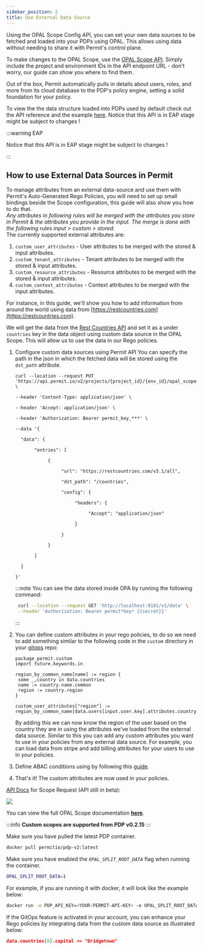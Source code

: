 ```yaml
---
sidebar_position: 2
title: Use External Data Source
---
```


Using the OPAL Scope Config API, you can set your own data sources to be fetched and loaded into your PDPs using OPAL.
This allows using data without needing to share it with Permit's control plane.

To make changes to the OPAL Scope, use the
[OPAL Scope API](https://api.permit.io/v2/redoc#tag/Scope-Configurations). Simply include the
project and environment IDs in the API endpoint URL - don't worry, our guide can show you where to find them.

Out of the box, Permit automatically pulls in details about users, roles, and more from its cloud database to the PDP's policy engine, 
setting a solid foundation for your policy.<br />

To view the the data structure loaded into PDPs used by default check out the API reference and the example [here](https://api.permit.io/v2/redoc#tag/OPAL-Data-(-EAP-)).
Notice that this API is in EAP stage might be subject to changes !


:::warning EAP

Notice that this API is in EAP stage might be subject to changes !

:::


## How to use External Data Sources in Permit

To manage attributes from an external data-source and use them with Permit's Auto-Generated Rego Policies, you will need
to set up small bindings beside the Scope configuration, this guide will also show you how to do that.<br/>
*Any attributes in following rules will be merged with the attributes you store in Permit & the attributes you provide in the input.*
*The merge is done with the following rules input > custom > stored.*<br/>
The currently supported external attributes are:<br/>
1. `custom_user_attributes` - User attributes to be merged with the stored & input attributes.
2. `custom_tenant_attributes` - Tenant attributes to be merged with the stored & input attributes.
3. `custom_resource_attributes` - Resource attributes to be merged with the stored & input attributes.
4. `custom_context_attributes` - Context attributes to be merged with the input attributes.

For instance, in this guide, we'll show you how to add information from around the world using data
from [https://restcountries.com](https://restcountries.com).

We will get the data from the [Rest Countries API](https://restcountries.com) and set it as a
under `countries` key in the data object using custom data source in the OPAL Scope.
This will allow us to use the data in our Rego policies.

1. Configure custom data sources using Permit API
    You can specify the path in the json in which the fetched data will be stored using the `dst_path` attribute.

    ```
    curl --location --request PUT 'https://api.permit.io/v2/projects/{project_id}/{env_id}/opal_scope' \

    --header 'Content-Type: application/json' \

    --header 'Accept: application/json' \

    --header 'Authorization: Bearer permit_key_***' \

    --data '{

      "data": {

           "entries": [

                {

                     "url": "https://restcountries.com/v3.1/all",

                     "dst_path": "/countries",

                     "config": {

                          "headers": {

                               "Accept": "application/json"

                          }

                     }

                }

           ]

      }

    }'
    ```

    :::note
    You can see the data stored inside OPA by running the following command:
    ```bash
     curl --location --request GET 'http://localhost:8181/v1/data' \
     --header 'Authorization: Bearer permit*key* {{secret}}'
    ```
    :::

2. You can define custom attributes in your rego policies,
    to do so we need to add something similar to the following code in the `custom` directory in your [gitops](/integrations/gitops/overview) repo:

    ```rego
    package permit.custom
    import future.keywords.in

    region_by_common_name[name] := region {
     some _,country in data.countries
     name := country.name.common
     region := country.region
    }

    custom_user_attributes["region"] := region_by_common_name[data.users[input.user.key].attributes.country]
    ```

    By adding this we can now know the region of the user based on the country they are in using the attributes we've loaded
    from the external data source.
    Similar to this you can add any custom attributes you want to use in your policies from any external data source.
    For example, you can load data from stripe and add billing attributes for your users to use in your policies.
3. Define ABAC conditions using by following this [guide](/how-to/build-policies/abac/building-abac-policy#define-a-user-set).
4. That's it! The custom attributes are now used in your policies.


[API Docs](https://api.permit.io/v2/redoc#tag/Scope-Configurations) for Scope Request (API still in beta):

![](/img/features/projects-and-env/scope-api.png)

You can view the full OPAL Scope documentation **[here](https://docs.opal.ac/getting-started/running-opal/run-opal-server/data-sources)**.

:::info
**Custom scopes are supported from PDP v0.2.15**
:::

Make sure you have pulled the latest PDP container.

```bash
docker pull permitio/pdp-v2:latest
```

Make sure you have enabled the _`OPAL_SPLIT_ROOT_DATA`_ flag when running the container.

```bash
OPAL_SPLIT_ROOT_DATA=1
```

For example, if you are running it with docker, it will look like the example below:

```bash
docker run -e PDP_API_KEY=<YOUR-PERMIT-API-KEY> -e OPAL_SPLIT_ROOT_DATA=1 permitio/pdp-v2:latest
```

If the GitOps feature is activated in your account, you can enhance your Rego policies by integrating data from the custom
data source as illustrated below:

```json
data.countries[0].capital == "Bridgetown"
```
